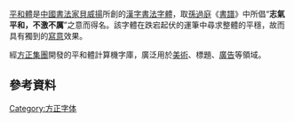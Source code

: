 [[平和體|平和體]]是[[中國|中國]][[書法家|書法家]][[貝威揚|貝威揚]]所創的[[漢字|漢字]][[書法|書法]][[字體|字體]]，取[[孫過庭|孫過庭]]《[[書譜|書譜]]》中所倡“'''志氣平和，不激不厲'''”之意而得名。該字體在跌宕起伏的運筆中尋求整體的平穩，故而具有獨到的[[寫意|寫意]]效果。

經[[方正集團|方正集團]]開發的平和體計算機字庫，廣泛用於[[美術|美術]]、標題、[[廣告|廣告]]等領域。

== 參考資料 ==
<references/>

[[Category:方正字体|Category:方正字体]]